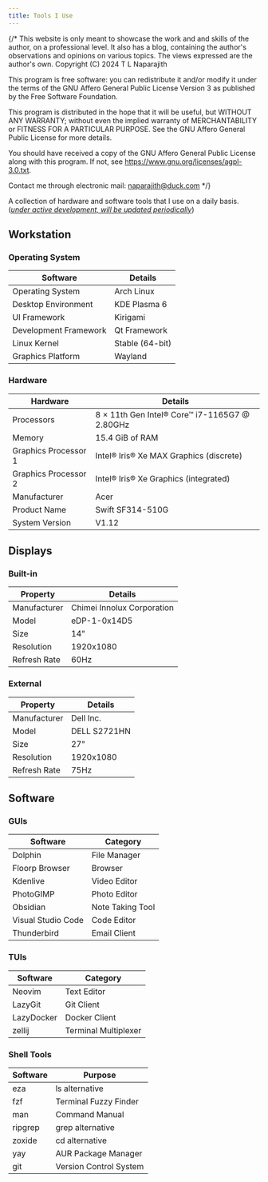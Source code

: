 ```yaml
---
title: Tools I Use
---
```


{/* This website is only meant to showcase the work and and skills of the
author, on a professional level. It also has a blog, containing the author's
observations and opinions on various topics. The views expressed are the
author's own. Copyright (C) 2024 T L Naparajith

This program is free software: you can redistribute it and/or modify it under
the terms of the GNU Affero General Public License Version 3 as published by the
Free Software Foundation.

This program is distributed in the hope that it will be useful, but WITHOUT ANY
WARRANTY; without even the implied warranty of MERCHANTABILITY or FITNESS FOR A
PARTICULAR PURPOSE. See the GNU Affero General Public License for more details.

You should have received a copy of the GNU Affero General Public License along
with this program. If not, see <https://www.gnu.org/licenses/agpl-3.0.txt>.

Contact me through electronic mail: <naparajith@duck.com> */}

A collection of hardware and software tools that I use on a daily basis.
(_<u>under active development, will be updated periodically</u>_)

## Workstation

### Operating System

| Software              | Details         |
| --------------------- | --------------- |
| Operating System      | Arch Linux      |
| Desktop Environment   | KDE Plasma 6    |
| UI Framework          | Kirigami        |
| Development Framework | Qt Framework    |
| Linux Kernel          | Stable (64-bit) |
| Graphics Platform     | Wayland         |

### Hardware

| Hardware             | Details                                         |
| -------------------- | ----------------------------------------------- |
| Processors           | 8 × 11th Gen Intel® Core™ i7-1165G7 @ 2.80GHz |
| Memory               | 15.4 GiB of RAM                                 |
| Graphics Processor 1 | Intel® Iris® Xe MAX Graphics (discrete)       |
| Graphics Processor 2 | Intel® Iris® Xe Graphics (integrated)         |
| Manufacturer         | Acer                                            |
| Product Name         | Swift SF314-510G                                |
| System Version       | V1.12                                           |

## Displays

### Built-in

| Property     | Details                    |
| ------------ | -------------------------- |
| Manufacturer | Chimei Innolux Corporation |
| Model        | eDP-1-0x14D5               |
| Size         | 14"                        |
| Resolution   | 1920x1080                  |
| Refresh Rate | 60Hz                       |

### External

| Property     | Details      |
| ------------ | ------------ |
| Manufacturer | Dell Inc.    |
| Model        | DELL S2721HN |
| Size         | 27"          |
| Resolution   | 1920x1080    |
| Refresh Rate | 75Hz         |

## Software

### GUIs

| Software           | Category         |
| ------------------ | ---------------- |
| Dolphin            | File Manager     |
| Floorp Browser     | Browser          |
| Kdenlive           | Video Editor     |
| PhotoGIMP          | Photo Editor     |
| Obsidian           | Note Taking Tool |
| Visual Studio Code | Code Editor      |
| Thunderbird        | Email Client     |

### TUIs

| Software   | Category             |
| ---------- | -------------------- |
| Neovim     | Text Editor          |
| LazyGit    | Git Client           |
| LazyDocker | Docker Client        |
| zellij     | Terminal Multiplexer |

### Shell Tools

| Software | Purpose                |
| -------- | ---------------------- |
| eza      | ls alternative         |
| fzf      | Terminal Fuzzy Finder  |
| man      | Command Manual         |
| ripgrep  | grep alternative       |
| zoxide   | cd alternative         |
| yay      | AUR Package Manager    |
| git      | Version Control System |
